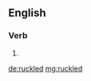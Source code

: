 ==English==

===Verb===
{{head|en|verb form}}

# {{en-past of|ruckle}}

[[de:ruckled]]
[[mg:ruckled]]